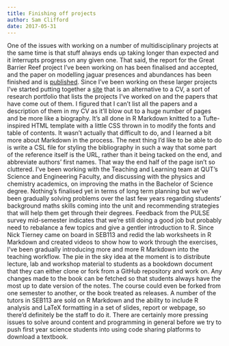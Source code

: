 ```yaml
---
title: Finishing off projects
author: Sam Clifford
date: 2017-05-31
---
```


One of the issues with working on a number of multidisciplinary projects at the same time is that stuff always ends up taking longer than expected and it interrupts progress on any given one. That said, the report for the Great Barrier Reef project I've been working on has been finalised and accepted, and the paper on modelling jaguar presences and abundances has been finished and is [published](http://onlinelibrary.wiley.com/doi/10.1002/env.2446/full). Since I've been working on these larger projects I've started putting together a [site](https://samclifford.github.io) that is an alternative to a CV, a sort of research portfolio that lists the projects I've worked on and the papers that have come out of them. I figured that I can't list all the papers and a description of them in my CV as it'll blow out to a huge number of pages and be more like a biography. It's all done in R Markdown knitted to a Tufte-inspired HTML template with a little CSS thrown in to modify the fonts and table of contents. It wasn't actually that difficult to do, and I learned a bit more about Markdown in the process. The next thing I'd like to be able to do is write a CSL file for styling the bibliography in such a way that some part of the reference itself is the URL, rather than it being tacked on the end, and abbreviate authors' first names. That way the end half of the page isn't so cluttered. I've been working with the Teaching and Learning team at QUT's Science and Engineering Faculty, and discussing with the physics and chemistry academics, on improving the maths in the Bachelor of Science degree. Nothing's finalised yet in terms of long term planning but we've been gradually solving problems over the last few years regarding students' background maths skills coming into the unit and recommending strategies that will help them get through their degrees. Feedback from the PULSE survey mid-semester indicates that we're still doing a good job but probably need to rebalance a few topics and give a gentler introduction to R. Since Nick Tierney came on board in SEB113 and redid the lab worksheets in R Markdown and created videos to show how to work through the exercises, I've been gradually introducing more and more R Markdown into the teaching workflow. The pie in the sky idea at the moment is to distribute lecture, lab and workshop material to students as a bookdown document that they can either clone or fork from a GitHub repository and work on. Any changes made to the book can be fetched so that students always have the most up to date version of the notes. The course could even be forked from one semester to another, or the book treated as releases. A number of the tutors in SEB113 are sold on R Markdown and the ability to include R analysis and LaTeX formatting in a set of slides, report or webpage, so there'd definitely be the staff to do it. There are certainly more pressing issues to solve around content and programming in general before we try to push first year science students into using code sharing platforms to download a textbook.